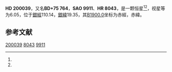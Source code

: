 {{Starbox begin
| name = HD 200039
}}
{{Starbox observe
| epoch = [[J2000.0|J2000.0]]
| constell = {{星座名待查}}<ref name=SIMBAD>{{cite web
 | url=http://simbad.u-strasbg.fr/simbad/sim-id?Ident=HR+8043
 | title =Pulsating variable Star
 | publisher=Centre de Données astronomiques de Strasbourg
 | work=SIMBAD
 | accessdate=2012-07-13}}</ref><ref name=DATA>{{cite web
 | url=http://vizier.u-strasbg.fr/viz-bin/VizieR-5?-out.add=.&-source=5050&-corr=PK=HR&-out.max=9999&HR=8043
 | title=VizieR Detailed Page
 | accessdate=2012-07-13
 | archive-date=2019-02-16
 | archive-url=https://web.archive.org/web/20190216100031/http://vizier.u-strasbg.fr/viz-bin/VizieR-5?-out.add=.&-source=5050&-corr=PK=HR&-out.max=9999&HR=8043
 | dead-url=no
 }}</ref>
| 星官 = 
| ra = {{RA|20|54|44.3}}<ref name=SIMBAD /><ref name=DATA />
| dec = {{DEC|+75|55|32}}<ref name=SIMBAD /><ref name=DATA />
| appmag_v = 6.05<ref name=SIMBAD /><ref name=DATA />
}}
{{Starbox character
| class = G5III<ref name=SIMBAD /><ref name=DATA />
| b-v = 0.93<ref name=SIMBAD /><ref name=DATA />
| u-b = <ref name=SIMBAD /><ref name=DATA />
| r-i = <ref name=SIMBAD /><ref name=DATA />
| variable = 
}}
{{Starbox astrometry
| radial_v = 
| prop_mo_ra = -25
| parallax = 
| p_error = 
}}
{{Starbox catalog
| names =BD+75 764，[[SAO星表|SAO]] 9911，[[HD星表|HD]] 200039，[[HR星表|HR]] 8043}}
{{Starbox reference |Simbad=HR+8043}}
{{Starbox end}}

'''HD 200039'''，又名'''BD+75 764'''，'''SAO 9911'''、'''HR 8043'''，是一颗恒星<ref name=SIMBAD /><ref name=DATA />，视星等为6.05，位于[[銀道座標系|銀經]]110.14，[[銀道座標系|銀緯]]19.35，其[[B1900.0|B1900.0]]坐标为赤經{{RA|20|55|55.1}}，赤緯{{DEC|+75|19.35|19}}。

== 参考文献 ==
{{reflist}}

{{star-stub}}

[[Category:HD和HDE天體|200039]]
[[Category:HR天體|8043]]
[[Category:SAO天體|9911]]
